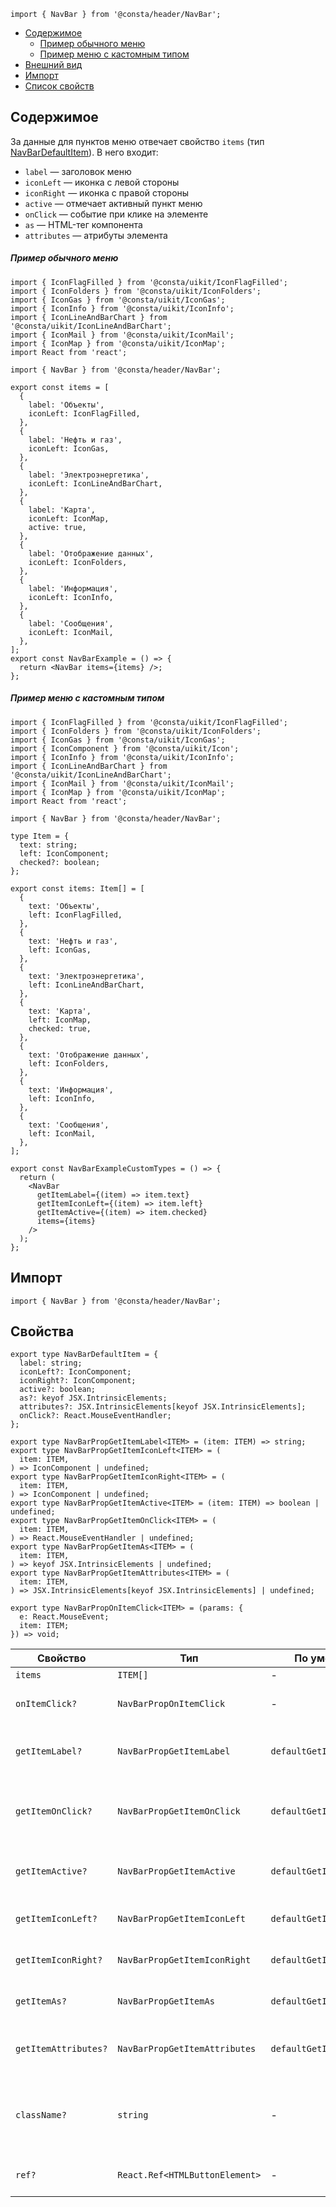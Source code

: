 
```tsx
import { NavBar } from '@consta/header/NavBar';
```

<MdxMenu>

- [Содержимое](#содержимое)
  - [Пример обычного меню](#пример-обычного-меню)
  - [Пример меню с кастомным типом](#пример-меню-с-кастомным-типом)
- [Внешний вид](#внешний-вид)
- [Импорт](#импорт)
- [Список свойств](#свойства)

</MdxMenu>

## Содержимое

За данные для пунктов меню отвечает свойство `items` (тип [NavBarDefaultItem](#свойства)). В него входит:

- `label` — заголовок меню
- `iconLeft` — иконка с левой стороны
- `iconRight` — иконка с правой стороны
- `active` — отмечает активный пункт меню
- `onClick` — событие при клике на элементе
- `as` — HTML-тег компонента
- `attributes` — атрибуты элемента

##### Пример обычного меню

```tsx
import { IconFlagFilled } from '@consta/uikit/IconFlagFilled';
import { IconFolders } from '@consta/uikit/IconFolders';
import { IconGas } from '@consta/uikit/IconGas';
import { IconInfo } from '@consta/uikit/IconInfo';
import { IconLineAndBarChart } from '@consta/uikit/IconLineAndBarChart';
import { IconMail } from '@consta/uikit/IconMail';
import { IconMap } from '@consta/uikit/IconMap';
import React from 'react';

import { NavBar } from '@consta/header/NavBar';

export const items = [
  {
    label: 'Объекты',
    iconLeft: IconFlagFilled,
  },
  {
    label: 'Нефть и газ',
    iconLeft: IconGas,
  },
  {
    label: 'Электроэнергетика',
    iconLeft: IconLineAndBarChart,
  },
  {
    label: 'Карта',
    iconLeft: IconMap,
    active: true,
  },
  {
    label: 'Отображение данных',
    iconLeft: IconFolders,
  },
  {
    label: 'Информация',
    iconLeft: IconInfo,
  },
  {
    label: 'Сообщения',
    iconLeft: IconMail,
  },
];
export const NavBarExample = () => {
  return <NavBar items={items} />;
};
```

<NavBarExample />

##### Пример меню с кастомным типом

```tsx
import { IconFlagFilled } from '@consta/uikit/IconFlagFilled';
import { IconFolders } from '@consta/uikit/IconFolders';
import { IconGas } from '@consta/uikit/IconGas';
import { IconComponent } from '@consta/uikit/Icon';
import { IconInfo } from '@consta/uikit/IconInfo';
import { IconLineAndBarChart } from '@consta/uikit/IconLineAndBarChart';
import { IconMail } from '@consta/uikit/IconMail';
import { IconMap } from '@consta/uikit/IconMap';
import React from 'react';

import { NavBar } from '@consta/header/NavBar';

type Item = {
  text: string;
  left: IconComponent;
  checked?: boolean;
};

export const items: Item[] = [
  {
    text: 'Объекты',
    left: IconFlagFilled,
  },
  {
    text: 'Нефть и газ',
    left: IconGas,
  },
  {
    text: 'Электроэнергетика',
    left: IconLineAndBarChart,
  },
  {
    text: 'Карта',
    left: IconMap,
    checked: true,
  },
  {
    text: 'Отображение данных',
    left: IconFolders,
  },
  {
    text: 'Информация',
    left: IconInfo,
  },
  {
    text: 'Сообщения',
    left: IconMail,
  },
];

export const NavBarExampleCustomTypes = () => {
  return (
    <NavBar
      getItemLabel={(item) => item.text}
      getItemIconLeft={(item) => item.left}
      getItemActive={(item) => item.checked}
      items={items}
    />
  );
};
```

<NavBarExampleCustomTypes />

## Импорт

```tsx
import { NavBar } from '@consta/header/NavBar';
```

## Свойства

```tsx
export type NavBarDefaultItem = {
  label: string;
  iconLeft?: IconComponent;
  iconRight?: IconComponent;
  active?: boolean;
  as?: keyof JSX.IntrinsicElements;
  attributes?: JSX.IntrinsicElements[keyof JSX.IntrinsicElements];
  onClick?: React.MouseEventHandler;
};

export type NavBarPropGetItemLabel<ITEM> = (item: ITEM) => string;
export type NavBarPropGetItemIconLeft<ITEM> = (
  item: ITEM,
) => IconComponent | undefined;
export type NavBarPropGetItemIconRight<ITEM> = (
  item: ITEM,
) => IconComponent | undefined;
export type NavBarPropGetItemActive<ITEM> = (item: ITEM) => boolean | undefined;
export type NavBarPropGetItemOnClick<ITEM> = (
  item: ITEM,
) => React.MouseEventHandler | undefined;
export type NavBarPropGetItemAs<ITEM> = (
  item: ITEM,
) => keyof JSX.IntrinsicElements | undefined;
export type NavBarPropGetItemAttributes<ITEM> = (
  item: ITEM,
) => JSX.IntrinsicElements[keyof JSX.IntrinsicElements] | undefined;

export type NavBarPropOnItemClick<ITEM> = (params: {
  e: React.MouseEvent;
  item: ITEM;
}) => void;
```

| Свойство             | Тип                            | По умолчанию               | Описание                                                                |
| -------------------- | ------------------------------ | -------------------------- | ----------------------------------------------------------------------- |
| `items`              | `ITEM[]`                       | -                          | Пункты меню                                                             |
| `onItemClick?`       | `NavBarPropOnItemClick`        | -                          | Событие по нажаьию на элемент                                           |
| `getItemLabel?`      | `NavBarPropGetItemLabel`       | `defaultGetItemLabel`      | Функция для определения заголовка элемента                              |
| `getItemOnClick?`    | `NavBarPropGetItemOnClick`     | `defaultGetItemOnClick`    | Функция для определения события по нажатию на элемент                   |
| `getItemActive?`     | `NavBarPropGetItemActive`      | `defaultGetItemActive`     | Функция для определения активен элемент или нет                         |
| `getItemIconLeft?`   | `NavBarPropGetItemIconLeft`    | `defaultGetItemIconLeft`   | Функция для определения левой иконки                                    |
| `getItemIconRight?`  | `NavBarPropGetItemIconRight`   | `defaultGetItemIconRight`  | Функция для определения правой иконки                                   |
| `getItemAs?`         | `NavBarPropGetItemAs`          | `defaultGetItemAs`         | Функция для определения тега элемента                                   |
| `getItemAttributes?` | `NavBarPropGetItemAttributes`  | `defaultGetItemAttributes` | Функция для определения атрибутов элемента                              |
| `className?`         | `string`                       | -                          | Дополнительный CSS-класс для кнопки, по которой открываются уведомления |
| `ref?`               | `React.Ref<HTMLButtonElement>` | -                          | Ссылка на корневой DOM-элемент                                          |
